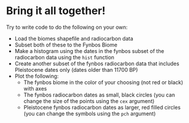 # Bring it all together!

Try to write code to do the following on your own:

* Load the biomes shapefile and radiocarbon data 
* Subset both of these to the Fynbos Biome
* Make a histogram using the dates in the fynbos subset of the radiocarbon data using the `hist` function
* Create another subset of the fynbos radiocarbon data that includes Pleistocene dates only (dates older than 11700 BP)
* Plot the following:
  + The fynbos biome in the color of your choosing (not red or black) with axes
  + The fynbos radiocarbon dates as small, black circles (you can change the size of the points using the `cex` argument)
  + Pleistocene fynbos radiocarbon dates as larger, red filled circles (you can change the symbols using the `pch` argument)